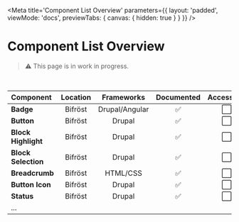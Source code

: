 

<Meta
    title='Component List Overview'
    parameters={{
        layout: 'padded',
        viewMode: 'docs',
        previewTabs: { canvas: { hidden: true } }
    }}
/>

# Component List Overview
> ⚠️ This page is in work in progress.

<br/>

| Component             | Location  | Frameworks    | Documented    | Accessible |
| :--                   | :-:       | :-:           | :-:            | :-: |
| **Badge**             | Bifröst   | Drupal/Angular  | ✅            | ⬜ |
| **Button**            | Bifröst   | Drupal        | ✅            | ⬜ |
| **Block Highlight**   | Bifröst   | Drupal        | ✅            | ⬜ |
| **Block Selection**   | Bifröst   | Drupal        | ✅            | ⬜ |
| **Breadcrumb**        | Bifröst   | HTML/CSS      | ✅            | ⬜ |
| **Button Icon**       | Bifröst   | Drupal        | ✅            | ⬜ |
| **Status**            | Bifröst   | Drupal        | ✅            | ⬜ |
| ...       |    |         |             |  |